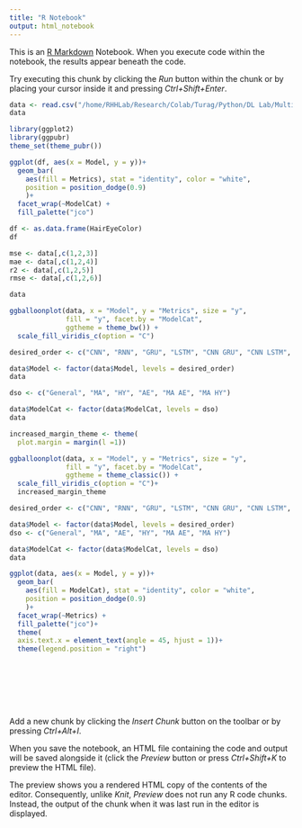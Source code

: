 ```yaml
---
title: "R Notebook"
output: html_notebook
---
```


This is an [R Markdown](http://rmarkdown.rstudio.com) Notebook. When you execute code within the notebook, the results appear beneath the code. 

Try executing this chunk by clicking the *Run* button within the chunk or by placing your cursor inside it and pressing *Ctrl+Shift+Enter*. 

```r
data <- read.csv("/home/RHHLab/Research/Colab/Turag/Python/DL Lab/Multivariate/DOA/epochs100/metrics.csv")
data
```


```r
library(ggplot2)
library(ggpubr)
theme_set(theme_pubr())
```


```r
ggplot(df, aes(x = Model, y = y))+
  geom_bar(
    aes(fill = Metrics), stat = "identity", color = "white",
    position = position_dodge(0.9)
    )+
  facet_wrap(~ModelCat) + 
  fill_palette("jco")
```


```r
df <- as.data.frame(HairEyeColor)
df
```


```r
mse <- data[,c(1,2,3)]
mae <- data[,c(1,2,4)]
r2 <- data[,c(1,2,5)]
rmse <- data[,c(1,2,6)]

data
```


```r
ggballoonplot(data, x = "Model", y = "Metrics", size = "y",
              fill = "y", facet.by = "ModelCat",
              ggtheme = theme_bw()) +
  scale_fill_viridis_c(option = "C")
```


```r
desired_order <- c("CNN", "RNN", "GRU", "LSTM", "CNN GRU", "CNN LSTM", "RNN GRU", "RNN LSTM", "CNN RNN GRU", "LSTM RNN GRU")

data$Model <- factor(data$Model, levels = desired_order)
data
```
```r
dso <- c("General", "MA", "HY", "AE", "MA AE", "MA HY")

data$ModelCat <- factor(data$ModelCat, levels = dso)
data
```


```r
increased_margin_theme <- theme(
  plot.margin = margin(l =1))

ggballoonplot(data, x = "Model", y = "Metrics", size = "y",
              fill = "y", facet.by = "ModelCat",
              ggtheme = theme_classic()) +
  scale_fill_viridis_c(option = "C")+
  increased_margin_theme
```
```r
desired_order <- c("CNN", "RNN", "GRU", "LSTM", "CNN GRU", "CNN LSTM", "RNN GRU", "RNN LSTM", "CNN RNN GRU", "LSTM RNN GRU")

data$Model <- factor(data$Model, levels = desired_order)
dso <- c("General", "MA", "AE", "HY", "MA AE", "MA HY")

data$ModelCat <- factor(data$ModelCat, levels = dso)
data
```


```r
ggplot(data, aes(x = Model, y = y))+
  geom_bar(
    aes(fill = ModelCat), stat = "identity", color = "white",
    position = position_dodge(0.9)
    )+
  facet_wrap(~Metrics) + 
  fill_palette("jco")+
  theme(
  axis.text.x = element_text(angle = 45, hjust = 1))+
  theme(legend.position = "right")
```

```r

```

```r

```

```r

```

```r

```

```r

```

```r

```

```r

```

Add a new chunk by clicking the *Insert Chunk* button on the toolbar or by pressing *Ctrl+Alt+I*.

When you save the notebook, an HTML file containing the code and output will be saved alongside it (click the *Preview* button or press *Ctrl+Shift+K* to preview the HTML file).

The preview shows you a rendered HTML copy of the contents of the editor. Consequently, unlike *Knit*, *Preview* does not run any R code chunks. Instead, the output of the chunk when it was last run in the editor is displayed.
